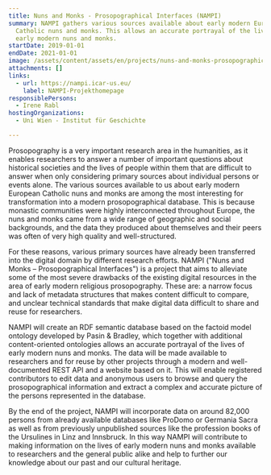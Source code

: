 ```yaml
---
title: Nuns and Monks - Prosopographical Interfaces (NAMPI)
summary: NAMPI gathers various sources available about early modern European
  Catholic nuns and monks. This allows an accurate portrayal of the lives of
  early modern nuns and monks.
startDate: 2019-01-01
endDate: 2021-01-01
image: /assets/content/assets/en/projects/nuns-and-monks-prosopographical-interfaces-nampi/nampi_logo_quadrat_2000px.png
attachments: []
links:
  - url: https://nampi.icar-us.eu/
    label: NAMPI-Projekthomepage
responsiblePersons:
  - Irene Rabl
hostingOrganizations:
  - Uni Wien - Institut für Geschichte

---
```

Prosopography is a very important research area in the humanities, as it enables researchers to answer a number of important questions about historical societies and the lives of people within them that are difficult to answer when only considering primary sources about individual persons or events alone. The various sources available to us about early modern European Catholic nuns and monks are among the most interesting for transformation into a modern prosopographical database. This is because monastic communities were highly interconnected throughout Europe, the nuns and monks came from a wide range of geographic and social backgrounds, and the data they produced about themselves and their peers was often of very high quality and well-structured.

For these reasons, various primary sources have already been transferred into the digital domain by different research efforts. NAMPI ("Nuns and Monks – Prosopographical Interfaces") is a project that aims to alleviate some of the most severe drawbacks of the existing digital resources in the area of early modern religious prosopography. These are: a narrow focus and lack of metadata structures that makes content difficult to compare, and unclear technical standards that make digital data difficult to share and reuse for researchers.

NAMPI will create an RDF semantic database based on the factoid model ontology developed by Pasin & Bradley, which together with additional content-oriented ontologies allows an accurate portrayal of the lives of early modern nuns and monks. The data will be made available to researchers and for reuse by other projects through a modern and well-documented REST API and a website based on it. This will enable registered contributors to edit data and anonymous users to browse and query the prosopographical information and extract a complex and accurate picture of the persons represented in the database.

By the end of the project, NAMPI will incorporate data on around 82,000 persons from already available databases like ProDomo or Germania Sacra as well as from previously unpublished sources like the profession books of the Ursulines in Linz and Innsbruck. In this way NAMPI will contribute to making information on the lives of early modern nuns and monks available to researchers and the general public alike and help to further our knowledge about our past and our cultural heritage.

